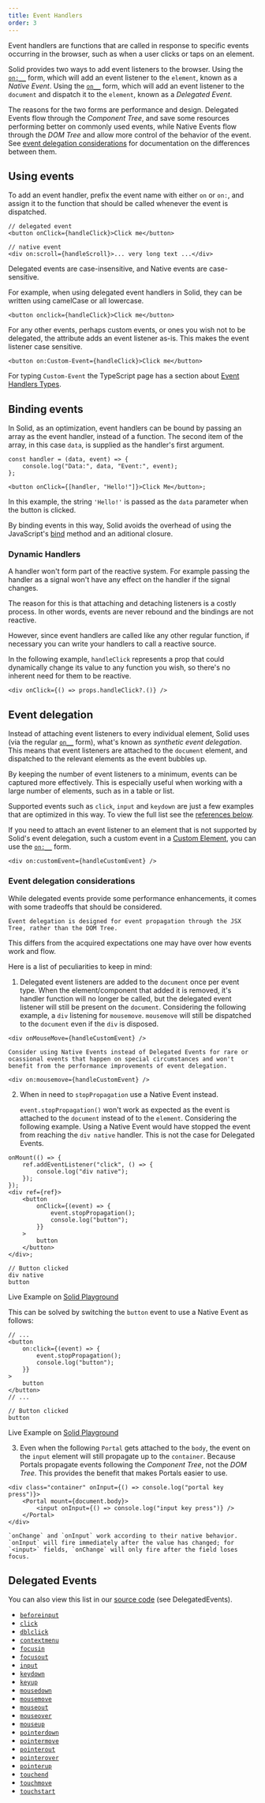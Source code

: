 ```yaml
---
title: Event Handlers
order: 3
---
```


Event handlers are functions that are called in response to specific events occurring in the browser, such as when a user clicks or taps on an element.

Solid provides two ways to add event listeners to the browser.
Using the [`on:__`](/reference/jsx-attributes/on-and-oncapture) form, which will add an event listener to the `element`, known as a _Native Event_.
Using the [`on__`](/reference/jsx-attributes/on_) form, which will add an event listener to the `document` and dispatch it to the `element`, known as a _Delegated Event_.

The reasons for the two forms are performance and design.
Delegated Events flow through the _Component Tree_, and save some resources performing better on commonly used events, while Native Events flow through the _DOM Tree_ and allow more control of the behavior of the event.
See [event delegation considerations](#event-delegation-considerations) for documentation on the differences between them.

## Using events

To add an event handler, prefix the event name with either `on` or `on:`, and assign it to the function that should be called whenever the event is dispatched.

```tsx
// delegated event
<button onClick={handleClick}>Click me</button>

// native event
<div on:scroll={handleScroll}>... very long text ...</div>
```

<Callout type="info" title="Case Sensitivity">
	Delegated events are case-insensitive, and Native events are case-sensitive.
</Callout>

For example, when using delegated event handlers in Solid, they can be written using camelCase or all lowercase.

```tsx
<button onclick={handleClick}>Click me</button>
```

For any other events, perhaps custom events, or ones you wish not to be delegated, the attribute adds an event listener as-is.
This makes the event listener case sensitive.

```tsx
<button on:Custom-Event={handleClick}>Click me</button>
```

For typing `Custom-Event` the TypeScript page has a section about [Event Handlers Types](/configuration/typescript#event-handling).

## Binding events

In Solid, as an optimization, event handlers can be bound by passing an array as the event handler, instead of a function.
The second item of the array, in this case `data`, is supplied as the handler's first argument.

```tsx
const handler = (data, event) => {
	console.log("Data:", data, "Event:", event);
};

<button onClick={[handler, "Hello!"]}>Click Me</button>;
```

In this example, the string `'Hello!'` is passed as the `data` parameter when the button is clicked.

By binding events in this way, Solid avoids the overhead of using the JavaScript's [bind](https://developer.mozilla.org/en-US/docs/Web/JavaScript/Reference/Global_objects/Function/bind) method and an aditional closure.

### Dynamic Handlers

A handler won't form part of the reactive system.
For example passing the handler as a signal won't have any effect on the handler if the signal changes.

The reason for this is that attaching and detaching listeners is a costly process.
In other words, events are never rebound and the bindings are not reactive.

However, since event handlers are called like any other regular function, if necessary you can write your handlers to call a reactive source.

In the following example, `handleClick` represents a prop that could dynamically change its value to any function you wish, so there's no inherent need for them to be reactive.

```tsx
<div onClick={() => props.handleClick?.()} />
```

## Event delegation

Instead of attaching event listeners to every individual element, Solid uses (via the regular [`on__`](/reference/jsx-attributes/on_) form), what's known as _synthetic event delegation_.
This means that event listeners are attached to the `document` element, and dispatched to the relevant elements as the event bubbles up.

By keeping the number of event listeners to a minimum, events can be captured more effectively.
This is especially useful when working with a large number of elements, such as in a table or list.

Supported events such as `click`, `input` and `keydown` are just a few examples that are optimized in this way.
To view the full list see the [references below](#delegated-events).

If you need to attach an event listener to an element that is not supported by Solid's event delegation, such a custom event in a [Custom Element](https://developer.mozilla.org/en-US/docs/Web/API/Web_components/Using_custom_elements), you can use the [`on:__`](/reference/jsx-attributes/on-and-oncapture) form.

```tsx
<div on:customEvent={handleCustomEvent} />
```

### Event delegation considerations

While delegated events provide some performance enhancements, it comes with some tradeoffs that should be considered.

<Callout type="info" title="Design">

    Event delegation is designed for event propagation through the JSX Tree, rather than the DOM Tree.

</Callout>

This differs from the acquired expectations one may have over how events work and flow.

Here is a list of peculiarities to keep in mind:

1. Delegated event listeners are added to the `document` once per event type.
   When the element/component that added it is removed, it's handler function will no longer be called, but the delegated event listener will still be present on the `document`.
   Considering the following example, a `div` listening for `mousemove`.
   `mousemove` will still be dispatched to the `document` even if the `div` is disposed.

```tsx
<div onMouseMove={handleCustomEvent} />
```

<Callout type="tip" title="Ocassional Events">

    Consider using Native Events instead of Delegated Events for rare or ocassional events that happen on special circumstances and won't benefit from the performance improvements of event delegation.

```tsx
<div on:mousemove={handleCustomEvent} />
```

</Callout>

2. When in need to `stopPropagation` use a Native Event instead.

   `event.stopPropagation()` won't work as expected as the event is attached to the `document` instead of to the `element`.
   Considering the following example.
   Using a Native Event would have stopped the event from reaching the `div native` handler.
   This is not the case for Delegated Events.

```tsx
onMount(() => {
	ref.addEventListener("click", () => {
		console.log("div native");
	});
});
<div ref={ref}>
	<button
		onClick={(event) => {
			event.stopPropagation();
			console.log("button");
		}}
	>
		button
	</button>
</div>;
```

```shellsession title="Console output"
// Button clicked
div native
button
```

Live Example on [Solid Playground](https://playground.solidjs.com/anonymous/c5346f84-01e4-4080-8ace-4443ffd0bb10)

This can be solved by switching the `button` event to use a Native Event as follows:

```tsx ins="on:click"
// ...
<button
	on:click={(event) => {
		event.stopPropagation();
		console.log("button");
	}}
>
	button
</button>
// ...
```

```shellsession title="Console output"
// Button clicked
button
```

Live Example on [Solid Playground](https://playground.solidjs.com/anonymous/9e2deddc-2e83-4ac2-8ee0-49c7c3a45d11)

3. Even when the following `Portal` gets attached to the `body`, the event on the `input` element will still propagate up to the `container`.
   Because Portals propagate events following the _Component Tree_, not the _DOM Tree_.
   This provides the benefit that makes Portals easier to use.

```tsx
<div class="container" onInput={() => console.log("portal key press")}>
	<Portal mount={document.body}>
		<input onInput={() => console.log("input key press")} />
	</Portal>
</div>
```

<Callout type="info" title="onInput / onChange">

    `onChange` and `onInput` work according to their native behavior.
    `onInput` will fire immediately after the value has changed; for `<input>` fields, `onChange` will only fire after the field loses focus.

</Callout>

## Delegated Events

You can also view this list in our [source code](https://github.com/ryansolid/dom-expressions/blob/main/packages/dom-expressions/src/constants.js) (see DelegatedEvents).

- [`beforeinput`](https://developer.mozilla.org/en-US/docs/Web/API/Element/beforeinput_event)
- [`click`](https://developer.mozilla.org/en-US/docs/Web/API/HTMLElement/click)
- [`dblclick`](https://developer.mozilla.org/en-US/docs/Web/API/Element/dblclick_event)
- [`contextmenu`](https://developer.mozilla.org/en-US/docs/Web/API/Element/contextmenu_event)
- [`focusin`](https://developer.mozilla.org/en-US/docs/Web/API/Element/focusin_event)
- [`focusout`](https://developer.mozilla.org/en-US/docs/Web/API/Element/focusout_event)
- [`input`](https://developer.mozilla.org/en-US/docs/Web/API/Element/input_event)
- [`keydown`](https://developer.mozilla.org/en-US/docs/Web/API/Element/keydown_event)
- [`keyup`](https://developer.mozilla.org/en-US/docs/Web/API/Element/keyup_event)
- [`mousedown`](https://developer.mozilla.org/en-US/docs/Web/API/Element/mousedown_event)
- [`mousemove`](https://developer.mozilla.org/en-US/docs/Web/API/Element/mousemove_event)
- [`mouseout`](https://developer.mozilla.org/en-US/docs/Web/API/Element/mouseout_event)
- [`mouseover`](https://developer.mozilla.org/en-US/docs/Web/API/Element/mouseover_event)
- [`mouseup`](https://developer.mozilla.org/en-US/docs/Web/API/Element/mouseup_event)
- [`pointerdown`](https://developer.mozilla.org/en-US/docs/Web/API/Element/pointerdown_event)
- [`pointermove`](https://developer.mozilla.org/en-US/docs/Web/API/Element/pointermove_event)
- [`pointerout`](https://developer.mozilla.org/en-US/docs/Web/API/Element/pointerout_event)
- [`pointerover`](https://developer.mozilla.org/en-US/docs/Web/API/Element/pointerover_event)
- [`pointerup`](https://developer.mozilla.org/en-US/docs/Web/API/Element/pointerup_event)
- [`touchend`](https://developer.mozilla.org/en-US/docs/Web/API/Element/touchend_event)
- [`touchmove`](https://developer.mozilla.org/en-US/docs/Web/API/Element/touchmove_event)
- [`touchstart`](https://developer.mozilla.org/en-US/docs/Web/API/Element/touchstart_event)
